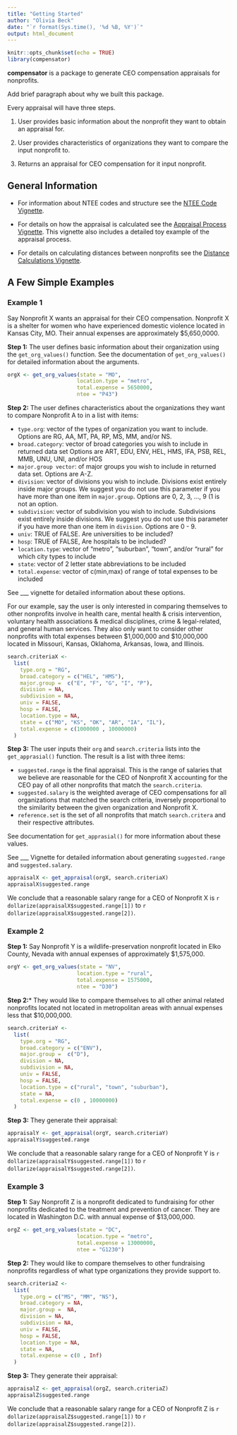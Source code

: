 ```yaml
---
title: "Getting Started"
author: "Olivia Beck"
date: "`r format(Sys.time(), '%d %B, %Y')`"
output: html_document
---
```


```r
knitr::opts_chunk$set(echo = TRUE)
library(compensator)
```

**compensator** is a package to generate CEO compensation appraisals for nonprofits. 


Add brief paragraph about why we built this package. 

Every appraisal will have three steps. 

1. User provides basic information about the nonprofit they want to obtain an appraisal for. 

2. User provides characteristics of organizations they want to compare the input nonprofit to. 
3. Returns an appraisal for CEO compensation for it input nonprofit. 


## General Information 

- For information about NTEE codes and structure see the [NTEE Code Vignette](ntee-codes.html).

- For details on how the appraisal is calculated see the [Appraisal Process Vignette](appraisal-process.html). This vignette also includes a detailed toy example of the appraisal process. 

- For details on calculating distances between nonprofits see the [Distance Calculations Vignette](dist-calcs.html).


## A Few Simple Examples

### Example 1

Say Nonprofit X wants an appraisal for their CEO compensation. Nonprofit X is a shelter for women who have experienced domestic violence located in Kansas City, MO. Their annual expenses are approximately $5,650,0000. 

**Step 1:** The user defines basic information about their organization using the `get_org_values()` function. See the documentation of `get_org_values()` for detailed information about the arguments. 


```r
orgX <- get_org_values(state = "MO",
                      location.type = "metro",
                      total.expense = 5650000,
                      ntee = "P43")
```


**Step 2:** The user defines characteristics about the organizations they want to compare Nonprofit A to in a list with items: 

* `type.org`: vector of the types of organization you want to include. Options are  RG, AA, MT, PA, RP, MS, MM, and/or NS. 
* `broad.category`: vector of broad categories you wish to include in returned data set Options are ART, EDU, ENV, HEL, HMS, IFA, PSB, REL, MMB, UNU, UNI, and/or HOS 
* `major.group vector`: of major groups you wish to include in returned data set. Options are A-Z.
* `division`: vector of divisions you wish to include. Divisions exist entirely inside major groups. We suggest you do not use this parameter if you have more than one item in `major.group`. Options are 0, 2, 3, ..., 9 (1 is not an option. 
* `subdivision`: vector of subdivision you wish to include. Subdivisions exist entirely inside divisions. We suggest you do not use this parameter if you have more than one item in `division`. Options are 0 - 9. 
* `univ`: TRUE of FALSE. Are universities to be included?
* `hosp`: TRUE of FALSE, Are hospitals to be included?
* `location.type`: vector of "metro", "suburban", "town", and/or "rural" for which city types to include
* `state`: vector of 2 letter state abbreviations to be included
* `total.expense`: vector of c(min,max) of range of total expenses to be included

See ___ vignette for detailed information about these options. 

For our example, say the user is only interested in comparing themselves to other nonprofits involve in health care, mental health & crisis intervention, voluntary health associations & medical disciplines, crime & legal-related, and general human services. They also only want to consider other nonprofits with total expenses between \$1,000,000 and \$10,000,000 located in Missouri, Kansas, Oklahoma, Arkansas, Iowa, and Illinois. 


```r
search.criteriaX <-
  list(
    type.org = "RG",
    broad.category = c("HEL", "HMS"),
    major.group =  c("E", "F", "G", "I", "P"),
    division = NA,
    subdivision = NA,
    univ = FALSE,
    hosp = FALSE,
    location.type = NA,
    state = c("MO", "KS", "OK", "AR", "IA", "IL"),
    total.expense = c(1000000 , 10000000)
  )
```

**Step 3:** The user inputs their `org` and `search.criteria` lists into the `get_apprasial()` function. The result is a list with three items: 

* `suggested.range` is the final appraisal. This is the range of salaries that we believe are reasonable for the CEO of Nonprofit X accounting for the CEO pay of all other nonprofits that match the `search.criteria`. 
* `suggested.salary` is the weighted average of CEO compensations for all organizations that matched the search criteria, inversely proportional to the similarity between the given organization and Nonprofit X. 
* `reference.set` is the set of all nonprofits that match `search.critera` and their respective attributes. 

See documentation for `get_apprasial()` for more information about these values. 

See ___ Vignette for detailed information about generating `suggested.range` and `suggested.salary`.  

```r
appraisalX <- get_appraisal(orgX, search.criteriaX) 
appraisalX$suggested.range
```

We conclude that a reasonable salary range for a CEO of Nonprofit X is `r dollarize(appraisalX$suggested.range[1])` to `r dollarize(appraisalX$suggested.range[2])`.


### Example 2


**Step 1:** Say Nonprofit Y is a wildlife-preservation nonprofit located in Elko County, Nevada with annual expenses of approximately $1,575,000. 

```r
orgY <- get_org_values(state = "NV",
                      location.type = "rural",
                      total.expense = 1575000,
                      ntee = "D30")

```

**Step 2:*** They would like to compare themselves to all other animal related nonprofits located not located in metropolitan areas with annual expenses less that $10,000,000. 

```r
search.criteriaY <-
  list(
    type.org = "RG",
    broad.category = c("ENV"),
    major.group =  c("D"),
    division = NA,
    subdivision = NA,
    univ = FALSE,
    hosp = FALSE,
    location.type = c("rural", "town", "suburban"),
    state = NA,
    total.expense = c(0 , 10000000)
  )
```

**Step 3:** They generate their appraisal: 


```r
appraisalY <- get_appraisal(orgY, search.criteriaY) 
appraisalY$suggested.range
```

We conclude that a reasonable salary range for a CEO of Nonprofit Y is `r dollarize(appraisalY$suggested.range[1])` to `r dollarize(appraisalY$suggested.range[2])`.


### Example 3 

**Step 1:** Say Nonprofit Z is a nonprofit dedicated to fundraising for other nonprofits dedicated to the treatment and prevention of cancer. They are located in Washington D.C. with annual expense of $13,000,000. 

```r
orgZ <- get_org_values(state = "DC",
                      location.type = "metro",
                      total.expense = 13000000,
                      ntee = "G1230")

```

**Step 2:** They would like to compare themselves to other fundraising nonprofits regardless of what type organizations they provide support to. 

```r
search.criteriaZ <-
  list(
    type.org = c("MS", "MM", "NS"),
    broad.category = NA,
    major.group =  NA,
    division = NA,
    subdivision = NA,
    univ = FALSE,
    hosp = FALSE,
    location.type = NA,
    state = NA,
    total.expense = c(0 , Inf)
  )
```


**Step 3:** They generate their appraisal: 


```r
appraisalZ <- get_appraisal(orgZ, search.criteriaZ) 
appraisalZ$suggested.range
```

We conclude that a reasonable salary range for a CEO of Nonprofit Z is `r dollarize(appraisalZ$suggested.range[1])` to `r dollarize(appraisalZ$suggested.range[2])`.

